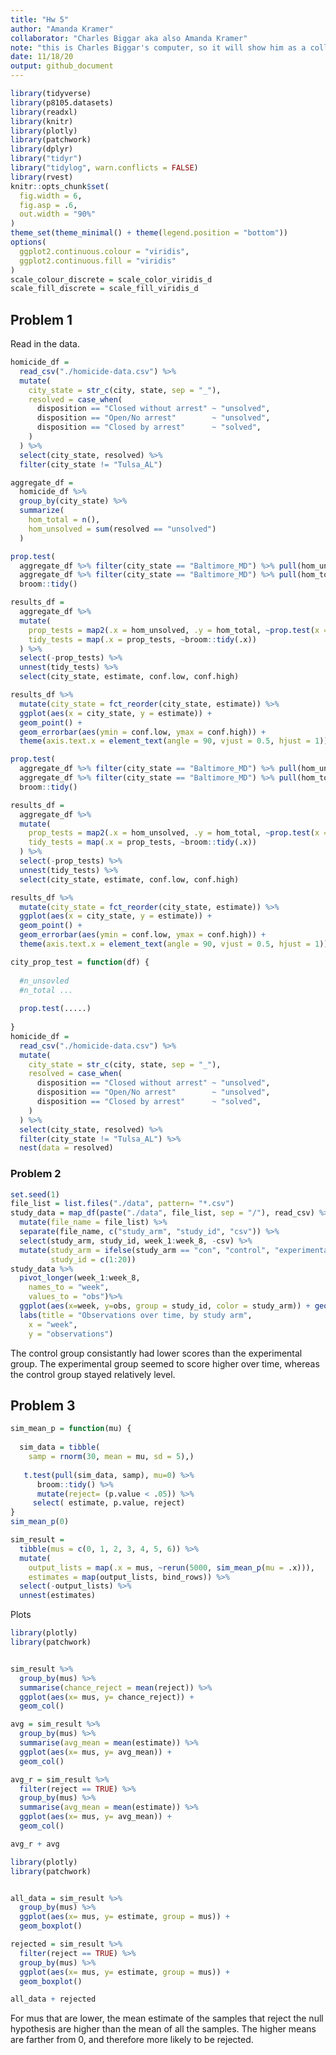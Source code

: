 ```yaml
---
title: "Hw 5"
author: "Amanda Kramer"
collaborator: "Charles Biggar aka also Amanda Kramer"
note: "this is Charles Biggar's computer, so it will show him as a collaborator"
date: 11/18/20
output: github_document
---
```



```r
library(tidyverse)
library(p8105.datasets)
library(readxl)
library(knitr)
library(plotly)
library(patchwork)
library(dplyr)
library("tidyr")
library("tidylog", warn.conflicts = FALSE)
library(rvest)
knitr::opts_chunk$set(
  fig.width = 6,
  fig.asp = .6,
  out.width = "90%"
)
theme_set(theme_minimal() + theme(legend.position = "bottom"))
options(
  ggplot2.continuous.colour = "viridis",
  ggplot2.continuous.fill = "viridis"
)
scale_colour_discrete = scale_color_viridis_d
scale_fill_discrete = scale_fill_viridis_d
```


## Problem 1

Read in the data.

```r
homicide_df = 
  read_csv("./homicide-data.csv") %>% 
  mutate(
    city_state = str_c(city, state, sep = "_"),
    resolved = case_when(
      disposition == "Closed without arrest" ~ "unsolved",
      disposition == "Open/No arrest"        ~ "unsolved",
      disposition == "Closed by arrest"      ~ "solved",
    )
  ) %>% 
  select(city_state, resolved) %>% 
  filter(city_state != "Tulsa_AL")
```



```r
aggregate_df = 
  homicide_df %>% 
  group_by(city_state) %>% 
  summarize(
    hom_total = n(),
    hom_unsolved = sum(resolved == "unsolved")
  )
```


```r
prop.test(
  aggregate_df %>% filter(city_state == "Baltimore_MD") %>% pull(hom_unsolved), 
  aggregate_df %>% filter(city_state == "Baltimore_MD") %>% pull(hom_total)) %>% 
  broom::tidy()
```

```r
results_df = 
  aggregate_df %>% 
  mutate(
    prop_tests = map2(.x = hom_unsolved, .y = hom_total, ~prop.test(x = .x, n = .y)),
    tidy_tests = map(.x = prop_tests, ~broom::tidy(.x))
  ) %>% 
  select(-prop_tests) %>% 
  unnest(tidy_tests) %>% 
  select(city_state, estimate, conf.low, conf.high)
```



```r
results_df %>% 
  mutate(city_state = fct_reorder(city_state, estimate)) %>% 
  ggplot(aes(x = city_state, y = estimate)) +
  geom_point() + 
  geom_errorbar(aes(ymin = conf.low, ymax = conf.high)) + 
  theme(axis.text.x = element_text(angle = 90, vjust = 0.5, hjust = 1))
```



```r
prop.test(
  aggregate_df %>% filter(city_state == "Baltimore_MD") %>% pull(hom_unsolved), 
  aggregate_df %>% filter(city_state == "Baltimore_MD") %>% pull(hom_total)) %>% 
  broom::tidy()
```

```r
results_df = 
  aggregate_df %>% 
  mutate(
    prop_tests = map2(.x = hom_unsolved, .y = hom_total, ~prop.test(x = .x, n = .y)),
    tidy_tests = map(.x = prop_tests, ~broom::tidy(.x))
  ) %>% 
  select(-prop_tests) %>% 
  unnest(tidy_tests) %>% 
  select(city_state, estimate, conf.low, conf.high)
```



```r
results_df %>% 
  mutate(city_state = fct_reorder(city_state, estimate)) %>% 
  ggplot(aes(x = city_state, y = estimate)) +
  geom_point() + 
  geom_errorbar(aes(ymin = conf.low, ymax = conf.high)) + 
  theme(axis.text.x = element_text(angle = 90, vjust = 0.5, hjust = 1))
```



```r
city_prop_test = function(df) {
  
  #n_unsovled
  #n_total ... 
  
  prop.test(.....)
  
}
homicide_df = 
  read_csv("./homicide-data.csv") %>% 
  mutate(
    city_state = str_c(city, state, sep = "_"),
    resolved = case_when(
      disposition == "Closed without arrest" ~ "unsolved",
      disposition == "Open/No arrest"        ~ "unsolved",
      disposition == "Closed by arrest"      ~ "solved",
    )
  ) %>% 
  select(city_state, resolved) %>% 
  filter(city_state != "Tulsa_AL") %>% 
  nest(data = resolved)
```




### Problem 2 
 
```r
set.seed(1)
file_list = list.files("./data", pattern= "*.csv")
study_data = map_df(paste("./data", file_list, sep = "/"), read_csv) %>% 
  mutate(file_name = file_list) %>% 
  separate(file_name, c("study_arm", "study_id", "csv")) %>% 
  select(study_arm, study_id, week_1:week_8, -csv) %>% 
  mutate(study_arm = ifelse(study_arm == "con", "control", "experimental"),
         study_id = c(1:20))
study_data %>% 
  pivot_longer(week_1:week_8,
    names_to = "week",
    values_to = "obs")%>% 
  ggplot(aes(x=week, y=obs, group = study_id, color = study_arm)) + geom_point() + geom_line() +
  labs(title = "Observations over time, by study arm", 
    x = "week", 
    y = "observations")
```

The control group consistantly had lower scores than the experimental group. The experimental group seemed to score higher over time, whereas the control group stayed relatively level.


## Problem 3

```r
sim_mean_p = function(mu) {
  
  sim_data = tibble(
    samp = rnorm(30, mean = mu, sd = 5),)
  
   t.test(pull(sim_data, samp), mu=0) %>%
      broom::tidy() %>%
      mutate(reject= (p.value < .05)) %>%
     select( estimate, p.value, reject)
}
sim_mean_p(0)
```

```r
sim_result = 
  tibble(mus = c(0, 1, 2, 3, 4, 5, 6)) %>% 
  mutate(
    output_lists = map(.x = mus, ~rerun(5000, sim_mean_p(mu = .x))),
    estimates = map(output_lists, bind_rows)) %>% 
  select(-output_lists) %>% 
  unnest(estimates)
```
Plots

```r
library(plotly)
library(patchwork)


sim_result %>% 
  group_by(mus) %>%
  summarise(chance_reject = mean(reject)) %>%
  ggplot(aes(x= mus, y= chance_reject)) +
  geom_col()

avg = sim_result %>% 
  group_by(mus) %>%
  summarise(avg_mean = mean(estimate)) %>%
  ggplot(aes(x= mus, y= avg_mean)) +
  geom_col()

avg_r = sim_result %>% 
  filter(reject == TRUE) %>%
  group_by(mus) %>%
  summarise(avg_mean = mean(estimate)) %>%
  ggplot(aes(x= mus, y= avg_mean)) +
  geom_col()

avg_r + avg
```

```r
library(plotly)
library(patchwork)


all_data = sim_result %>% 
  group_by(mus) %>%
  ggplot(aes(x= mus, y= estimate, group = mus)) +
  geom_boxplot()

rejected = sim_result %>% 
  filter(reject == TRUE) %>%
  group_by(mus) %>%
  ggplot(aes(x= mus, y= estimate, group = mus)) +
  geom_boxplot()

all_data + rejected
```
For mus that are lower, the mean estimate of the samples that reject the null hypothesis are higher than the mean of  all the samples. The higher means are farther from 0, and therefore more likely to be rejected.


